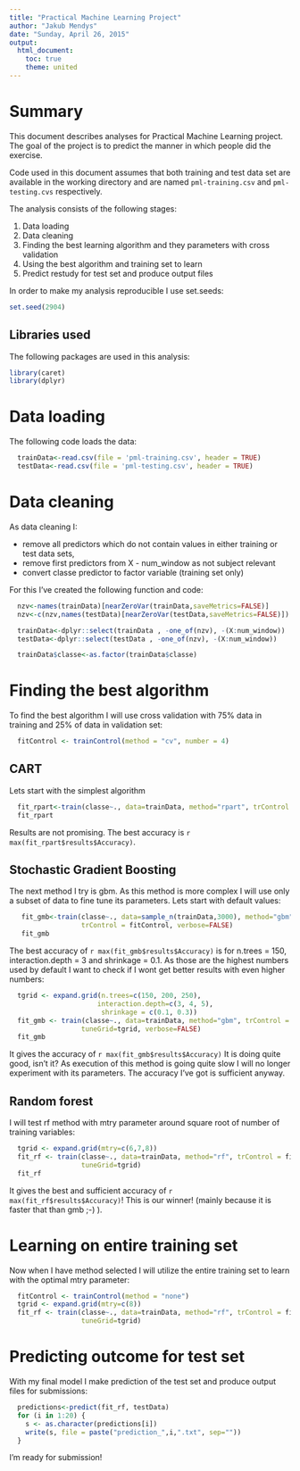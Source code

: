 ```yaml
---
title: "Practical Machine Learning Project"
author: "Jakub Mendys"
date: "Sunday, April 26, 2015"
output:
  html_document:
    toc: true
    theme: united
---
```


# Summary

This document describes analyses for Practical Machine Learning project. The goal of the  project is to predict the manner in which people did the exercise.

Code used in this document assumes that both training and test data set are available in the working directory and are named `pml-training.csv` and `pml-testing.cvs` respectively.

The analysis consists of the following stages:

1. Data loading  
2. Data cleaning  
3. Finding the best learning algorithm and they parameters with cross validation  
4. Using the best algorithm and training set to learn  
5. Predict restudy for test set and produce output files  

In order to make my analysis reproducible I use set.seeds:
```r
set.seed(2904)
```

## Libraries used

The following packages are used in this analysis:
```r
library(caret)
library(dplyr)
```

# Data loading

The following code loads the data:
```r
  trainData<-read.csv(file = 'pml-training.csv', header = TRUE)
  testData<-read.csv(file = 'pml-testing.csv', header = TRUE)
```

# Data cleaning

As data cleaning I:

* remove all predictors which do not contain values in either training or test data sets,
* remove first predictors from X - num_window as not subject relevant
* convert classe predictor to factor variable (training set only)

For this I've created the following function and code:
```r
  nzv<-names(trainData)[nearZeroVar(trainData,saveMetrics=FALSE)]
  nzv<-c(nzv,names(testData)[nearZeroVar(testData,saveMetrics=FALSE)])

  trainData<-dplyr::select(trainData , -one_of(nzv), -(X:num_window))
  testData<-dplyr::select(testData , -one_of(nzv), -(X:num_window))

  trainData$classe<-as.factor(trainData$classe)
```

# Finding the best algorithm

To find the best algorithm I will use cross validation with 75% data in training and 25% of data in validation set:

```r
  fitControl <- trainControl(method = "cv", number = 4)
```

## CART 

Lets start with the simplest algorithm
```r
  fit_rpart<-train(classe~., data=trainData, method="rpart", trControl = fitControl)
  fit_rpart
```
Results are not promising. The best accuracy is `r max(fit_rpart$results$Accuracy)`.

## Stochastic Gradient Boosting

The next method I try is gbm. As this method is more complex I will use only a subset of data to fine tune its parameters. Lets start with default values:

```r
   fit_gmb<-train(classe~., data=sample_n(trainData,3000), method="gbm", 
                  trControl = fitControl, verbose=FALSE)
   fit_gmb
```

The best accuracy of `r max(fit_gmb$results$Accuracy)` is for n.trees = 150, interaction.depth = 3 and shrinkage = 0.1. As those are the highest numbers used by default I want to check if I wont get better results with even higher numbers:

```r
  tgrid <- expand.grid(n.trees=c(150, 200, 250), 
                      interaction.depth=c(3, 4, 5),
                       shrinkage = c(0.1, 0.3))
  fit_gmb <- train(classe~., data=trainData, method="gbm", trControl = fitControl, 
                  tuneGrid=tgrid, verbose=FALSE)
  fit_gmb
```

It gives the accuracy of `r max(fit_gmb$results$Accuracy)` It is doing quite good, isn't it? As execution of this method is going quite slow I will no longer experiment with its parameters. The accuracy I've got is sufficient anyway. 

## Random forest

I will test rf method with mtry parameter around square root of number of training variables:

```r
  tgrid <- expand.grid(mtry=c(6,7,8))
  fit_rf <- train(classe~., data=trainData, method="rf", trControl = fitControl, 
                  tuneGrid=tgrid)
  fit_rf
```
It gives the best and sufficient accuracy of `r max(fit_rf$results$Accuracy)`! 
This is our winner! (mainly because it is faster that than gmb ;-) ).

# Learning on entire training set

Now when I have method selected I will utilize the entire training set to learn with the optimal mtry parameter:
```r
  fitControl <- trainControl(method = "none")
  tgrid <- expand.grid(mtry=c(8))
  fit_rf <- train(classe~., data=trainData, method="rf", trControl = fitControl, 
                  tuneGrid=tgrid)
```

# Predicting outcome for test set

With my final model I make prediction of the test set and produce output files for submissions:
```r
  predictions<-predict(fit_rf, testData)
  for (i in 1:20) {
    s <- as.character(predictions[i])
    write(s, file = paste("prediction_",i,".txt", sep=""))
  }
```

I'm ready for submission!